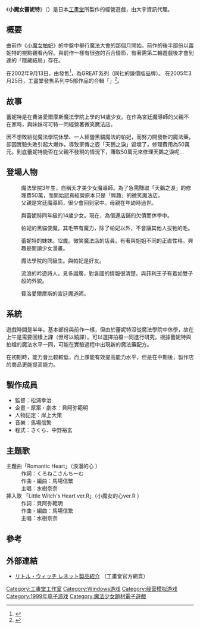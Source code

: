 {{Infobox animanga/Headerofja
|標題= 小魔女蕾妮特
|圖像= Little_Witch_Reinette.jpg
|尺寸= 
|說明= GREAT系列中的封面
|日文名稱= リトル・ウィッチ レネット 〜スワンの涙ラプソディ〜
|英文名稱= Little Witch Reinette
|假名= リトル・ウィッチ レネット スワンのなみだラプソディ
|羅馬字= 
|類型= 
}}
{{Infobox animanga/Game
|標題=小魔女蕾妮特
|類型=魔法店經營
|使用平台= Windows95/98<br>Windows95/98/Me/2000/XP（廉價版）<br>Windows98SE/Me/2000/XP（完全版）
|最低配備=
|推薦配備=
|遊戲引擎=
|修正檔=
|最新版本=
|開發團隊= {{flagicon|Japan}}[[工畫堂|工畫堂]]<br>{{flagicon|Japan}}メディアカイト（廉價版）（發售）
|代理商= {{flagicon|Taiwan}}[[大宇資訊|大宇資訊]]
|製作人=
|監製=
|腳本=
|人物設定=岸上大策
|音樂=
|媒體=
|遊戲人數=
|發售日= {{flagicon|Japan}}1999年9月23日<ref>{{cite web|url=http://www.amazon.co.jp/dp/B00005OGTO/|title=リトル・ウィッチ レネット|publisher=[[Amazon.com|Amazon.co.jp]]|accessdate=2013年9月6日|language=ja}}</ref><br>2002年9月13日 （廉價版）
|啟用時期=
|售價=
|銷售數量=
|對象年齡=
|周邊界面=
|內容圖片=
|名字變更= 固定
|結局數=6
|記錄檔數=10
|記錄檔容量=
|快速記錄=
|快速讀取=
|繼續遊戲=
|畫面尺寸=
|全螢幕表示模式=
|音樂形式=
|角色配音=主要人物
|訊息回顧=無
|CG模式=有
|音樂模式=有
|回憶模式=無
|訊息略過=有
|自動模式=無
|其他=
}}
{{Infobox animanga/Footerofja}}

《'''小魔女蕾妮特'''》（{{lang|ja|リトル・ウィッチ レネット}}）是日本[[工畫堂|工畫堂]]所製作的經營遊戲，由大宇資訊代理。

==概要==
由前作《[[小魔女帕妃|小魔女帕妃]]》的中盤中舉行魔法大會的那個月開始，前作的後半部份以蕾妮特的視點觀看內容。與前作一樣有很強的百合情節，有著需第二輪遊戲後才會到達的「隱藏結局」存在。

在2002年9月13日，由{{lang|ja|メディアカイト}}發售<ref>{{cite web|url=http://www.amazon.co.jp/dp/B00006JYYX/|title=Great Series リトル・ウイッチ レネット ~スワンの涙ラプソディ~|publisher=[[Amazon.com|Amazon.co.jp]]|accessdate=2013年9月13日|language=ja}}</ref>，為GREAT系列（同社的廉價版品牌）。
在2005年3月25日，工畫堂發售系列中5部作品的合輯「{{nihongo|小魔女帕妃完全版|リトル・ウィッチ パルフェ コンプリートパック}}」<ref>{{cite web|url=http://www.amazon.co.jp/dp/B0007VRPVO/|title=リトル・ウィッチ パルフェ コンプリートパック|publisher=[[Amazon.com|Amazon.co.jp]]|accessdate=2013年9月6日|language=ja|archive-date=2022年6月4日|archive-url=https://web.archive.org/web/20220604102849/https://www.amazon.co.jp/dp/B0007VRPVO/}}</ref>。

==故事==
蕾妮特是在費洛愛爾摩斯魔法學院上學的14歲少女。在作為宮廷魔導師的父親不在家時，與妹妹可可特一同經營著微笑魔法店。

因不想敗給從魔法學院休學、一人經營黑貓魔法的帕妃，而努力開發新的魔法藥，卻因實驗失敗引起大爆炸，導致家傳之壺「天鵝之淚」毀壞了，修理費用為50萬元。到底蕾妮特能否在父親不發現的情況下，賺取50萬元來修理天鵝之淚呢…

== 登場人物 ==
; {{nihongo|蕾妮特‧科爾雪|レネット・キルシュ|聲：[[水樹奈奈|水樹奈奈]]}}
: 魔法學院3年生，自稱天才美少女魔導師。為了急需賺取「天鵝之淚」的修理費50萬，而開始認真經營原本只是「興趣」的微笑魔法店。
:父親是宮廷魔導師，很少會回到家中。母親在年幼時過世。

; {{nihongo|帕妃‧修克雷爾|パルフェ・シュクレール|聲：[[古山貴實子|古山貴實子]]}}
: 與蕾妮特同年級的14歲少女。現在，為償還店鋪的欠債而休學中。

; {{nihongo|黑皮|サケマス|聲：[[三田友子|三田友子]]}}
: 帕妃的黑貓使魔。其毛帶有魔力，除了帕妃以外，不會讓其他人拔牠的毛。

; {{nihongo|可可特‧科爾雪|ココット・キルシュ|聲：[[水橋香織|水橋香織]]}}
: 蕾妮特的妹妹。12歲。微笑魔法店的店員。有著與姐姐不同的正直性格。興趣是閱讀少女漫畫。

; {{nihongo|芙蘿蕾‧米爾菲亞|フローレ・ミルフィア|聲：[[三五美奈子|三五美奈子]]}}
: 魔法學院的同級生。與帕妃是好友。

; {{nihongo|斐爾‧路特|フェール・ルセット|聲：[[石田彰|石田彰]]}}
: 流浪的吟遊詩人。見多識廣，對各國的情報很清楚。與菲利王子有着如雙子般的外貌。

; {{nihongo|蕾妮特的父親|レネットの父|聲：[[秋元羊介|秋元羊介]]}}
: 費洛愛爾摩斯的宮廷魔道師。

==系統==
遊戲時間是半年。基本部份與前作一樣，但由於蕾妮特沒從魔法學院中休學，故在上午是需要回樣上課（但可以蹺課）。可以選擇拍檔一同進行研究，根據蕾妮特與拍檔的魔法水平一同，可能在實驗過程中出現新的魔法藥配方。

在初期時，能力會比較較低，而上課能有效提高能力水平，但是在中期後，製作店的商品更能提高能力。

==製作成員==
* 監督：松浦幸治
* 企畫・原案・劇本：貝阿弥範明
* 人物記定：岸上大策
* 音樂：馬場信繁
* 程式：さくら、中野裕玄

== 主題歌 ==
;主題曲「Romantic Heart」（浪漫的心 ）
: 作詞：くろねこさんちーむ
: 作曲・編曲：馬場信繁
: 主唱：水樹奈奈 
;挿入歌 「Little Witch's Heart ver.R」（小魔女的心ver.R ）
: 作詞：貝阿弥範明
: 作曲・編曲：馬場信繁
: 主唱：水樹奈奈 
==參考==
{{reflist|30em}}

== 外部連結 ==
* [http://www.kogado.com/html/kuroneko/lwr/lwr.htm リトル・ウィッチ レネット製品紹介] {{Wayback|url=http://www.kogado.com/html/kuroneko/lwr/lwr.htm |date=20140909035308 }}（工畫堂官方網頁）{{ja icon}}

{{工畫堂}}

{{DEFAULTSORT:Little Witch Reinette}}
[[Category:工畫堂工作室|Category:工畫堂工作室]]
[[Category:Windows游戏|Category:Windows游戏]]
[[Category:经营模拟游戏|Category:经营模拟游戏]]
[[Category:1999年电子游戏|Category:1999年电子游戏]]
[[Category:魔法少女題材電子遊戲|Category:魔法少女題材電子遊戲]]